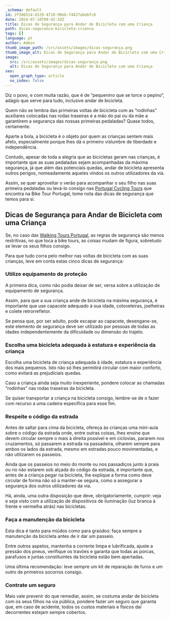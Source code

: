 ```yaml
---
_schema: default
id: 2f386514-d129-4710-90eb-f4427abebfc6
date: 2024-07-18T09:42:19Z
title: Dicas de Segurança para Andar de Bicicleta com uma Criança
path: dicas-seguranca-bicicleta-crianca
tags: []
language: pt
author: Admin
thumb_image_path: /src/assets/images/dicas-segurança.png
thumb_image_alt: Dicas de Segurança para Andar de Bicicleta com uma Criança
image:
  src: /src/assets/images/dicas-segurança.png
  alt: Dicas de Segurança para Andar de Bicicleta com uma Criança
seo:
  open_graph_type: article
  no_index: false
---
```

Diz o povo, e com muita razão, que é de “pequenino que se torce o pepino”,
adágio que serve para tudo, inclusive andar de bicicleta.

Quem não se lembra das primeiras voltas de bicicleta com as “rodinhas”
auxiliares colocadas nas rodas traseiras e a mão do pai ou da mãe a garantirem a
segurança das nossas primeiras pedaladas? Quase todos, certamente.

Aparte a bola, a bicicleta é o objeto por quem as crianças sentem mais afeto,
especialmente porque lhes dá o primeiro vislumbre de liberdade e independência.

Contudo, apesar de toda a alegria que as bicicletas geram nas crianças, é
importante que as suas pedaladas sejam acompanhadas da máxima segurança, já que
além das potenciais quedas, andar de bicicleta apresenta outros perigos,
nomeadamente aqueles vindos os outros utilizadores da via.

Assim, se quer aproveitar o verão para acompanhar o seu filho nas suas primeira
pedaladas ou levá-lo consigo nas
[Portugal Cycling Tours](https://topbiketoursportugal.com/) que encontra na Bike
Tour Portugal, tome nota das dicas de segurança que temos para si.

## Dicas de Segurança para Andar de Bicicleta com uma Criança

Se, no caso das [Walking Tours Portugal](https://topwalkingtoursportugal.com/),
as regras de segurança são menos restritivas, no que toca a bike tours, as
coisas mudam de figura, sobretudo se levar os seus filhos consigo.

Para que tudo corra pelo melhor nas voltas de bicicleta com as suas crianças,
leve em conta estas cinco dicas de segurança:

### Utilize equipamento de proteção

A primeira dica, como não podia deixar de ser, versa sobre a utilização de
equipamento de segurança.

Assim, para que a sua criança ande de bicicleta na máxima segurança, é
importante que use capacete adequado à sua idade, cotoveleiras, joelheiras e
colete retrorrefletor.

Se pensa que, por ser adulto, pode escapar ao capacete, desengane-se, este
elemento de segurança deve ser utilizado por pessoas de todas as idades
independentemente da dificuldade ou dimensão do trajeto.

### Escolha uma bicicleta adequada à estatura e experiência da criança

Escolha uma bicicleta de criança adequada à idade, estatura e experiência dos
mais pequenos. Isto não só lhes permitirá circular com maior conforto, como
evitará as prejudiciais quedas.

Caso a criança ainda seja muito inexperiente, pondere colocar as chamadas
“rodinhas” nas rodas traseiras da bicicleta.

Se quiser transportar a criança na bicicleta consigo, lembre-se de o fazer com
recurso a uma cadeira específica para esse fim.

### Respeite o código da estrada

Antes de saltar para cima da bicicleta, ofereça às crianças uma mini-aula sobre
o código da estrada onde, entre outras coisas, lhes ensine que devem circular
sempre o mais à direita possível e em ciclovias, pararem nos cruzamentos, só
passarem a estrada na passadeira, olharem sempre para ambos os lados da estrada,
mesmo em estradas pouco movimentadas, e não utilizarem os passeios.

Ainda que os passeios no meio do monte ou nos passadiços junto à praia ou rio
não estarem sob alçada do código da estrada, é importante que, antes de a
criança pegar na bicicleta, lhe explique a forma como deve circular de forma não
só a manter-se segura, como a assegurar a segurança dos outros utilizadores da
via.

Há, ainda, uma outra disposição que deve, obrigatoriamente, cumprir: veja e seja
visto com a utilização de dispositivos de iluminação (luz branca à frente e
vermelha atrás) nas bicicletas.

### Faça a manutenção da bicicleta

Esta dica é tanto para miúdos como para graúdos: faça sempre a manutenção da
bicicleta antes de ir dar um passeio.

Entre outros aspetos, mantenha a corrente limpa e lubrificada, ajuste a pressão
dos pneus, verifique os travões e garanta que todas as porcas, parafusos e
juntas constituintes da bicicleta estão bem apertadas.

Uma última recomendação: leve sempre um kit de reparação de furos e um outro de
primeiros socorros consigo.

### Contrate um seguro

Mais vale prevenir do que remediar, assim, se costuma andar de bicicleta com os
seus filhos na via pública, pondere fazer um seguro que garanta que, em caso de
acidente, todos os custos materiais e físicos daí decorrentes estejam sempre
cobertos.